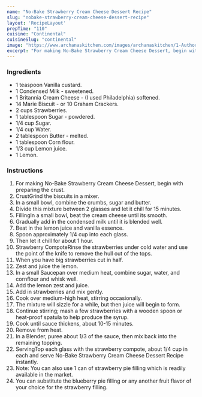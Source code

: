 ---
name: "No-Bake Strawberry Cream Cheese Dessert Recipe"
slug: "nobake-strawberry-cream-cheese-dessert-recipe"
layout: 'RecipeLayout'
prepTime: "110"
cuisine: "Continental"
cuisineSlug: "continental"
image: "https://www.archanaskitchen.com/images/archanaskitchen/1-Author/Vibha_Bhutada/NoBake_Strawberry_Cream_Cheese_Dessert.jpg"
excerpt: "For making No-Bake Strawberry Cream Cheese Dessert, begin with preparing the crust"
---

### Ingredients

- 1 teaspoon Vanilla custard.
- 1 Condensed Milk - sweetened.
- 1 Britannia Cream Cheese - (I used Philadelphia) softened.
- 14 Marie Biscuit - or 10 Graham Crackers.
- 2 cups Strawberries.
- 1 tablespoon Sugar - powdered.
- 1/4 cup Sugar.
- 1/4 cup Water.
- 2 tablespoon Butter - melted.
- 1 tablespoon Corn flour.
- 1/3 cup Lemon juice.
- 1 Lemon.

### Instructions

1. For making No-Bake Strawberry Cream Cheese Dessert, begin with preparing the crust.
1. CrustGrind the biscuits in a mixer.
1. In a small bowl, combine the crumbs, sugar and butter.
1. Divide this mixture between 2 glasses and let it chill for 15 minutes.
1. FillingIn a small bowl, beat the cream cheese until its smooth.
1. Gradually add in the condensed milk until it is blended well.
1. Beat in the lemon juice and vanilla essence.
1. Spoon approximately 1/4 cup into each glass.
1. Then let it chill for about 1 hour.
1. Strawberry CompoteRinse the strawberries under cold water and use the point of the knife to remove the hull out of the tops.
1. When you have big strawberries cut in half.
1. Zest and juice the lemon.
1. In a small Saucepan over medium heat, combine sugar, water, and cornflour and whisk well.
1. Add the lemon zest and juice.
1. Add in strawberries and mix gently.
1. Cook over medium-high heat, stirring occasionally.
1. The mixture will sizzle for a while, but then juice will begin to form.
1. Continue stirring; mash a few strawberries with a wooden spoon or heat-proof spatula to help produce the syrup.
1. Cook until sauce thickens, about 10-15 minutes.
1. Remove from heat.
1. In a Blender, puree about 1/3 of the sauce, then mix back into the remaining topping.
1. ServingTop each glass with the strawberry compote, about 1/4 cup in each and serve No-Bake Strawberry Cream Cheese Dessert Recipe instantly.
1. Note: You can also use 1 can of strawberry pie filling which is readily available in the market.
1. You can substitute the blueberry pie filling or any another fruit flavor of your choice for the strawberry filling.
